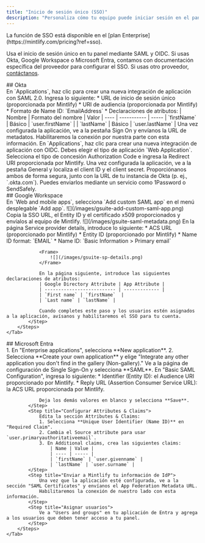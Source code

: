 ```yaml
---
title: "Inicio de sesión único (SSO)"
description: "Personaliza cómo tu equipo puede iniciar sesión en el panel de administración"
---
```


<Info>
  La función de SSO está disponible en el [plan Enterprise](https://mintlify.com/pricing?ref=sso).
</Info>

Usa el inicio de sesión único en tu panel mediante SAML y OIDC. Si usas Okta, Google Workspace o Microsoft Entra, contamos con documentación específica del proveedor para configurar el SSO. Si usas otro proveedor, [contáctanos](mailto:support@mintlify.com).



<div id="okta">
  ## Okta
</div>

<Tabs>
    <Tab title="SAML">
        <Steps>
            <Step title="Crear una aplicación">
                En `Applications`, haz clic para crear una nueva integración de aplicación con SAML 2.0.
            </Step>
            <Step title="Configurar la integración">
                Ingresa lo siguiente:
                * URL de inicio de sesión único (proporcionada por Mintlify)
                * URI de audiencia (proporcionada por Mintlify)
                * Formato de Name ID: `EmailAddress`
                * Declaraciones de atributos:
                    | Nombre | Formato del nombre | Valor
                    | ---- | ----------- | -----
                    | `firstName` | Básico | `user.firstName` |
                    | `lastName` | Básico | `user.lastName` |
            </Step>
            <Step title="Envíanos la información de tu IdP">
                Una vez configurada la aplicación, ve a la pestaña Sign On y envíanos la URL de metadatos.
                Habilitaremos la conexión por nuestra parte con esta información.
            </Step>
        </Steps>
    </Tab>
    <Tab title="OIDC">
        <Steps>
            <Step title="Crear una aplicación">
                En `Applications`, haz clic para crear una nueva integración de aplicación con OIDC.
                Debes elegir el tipo de aplicación `Web Application`.
            </Step>
            <Step title="Configurar la integración">
                Selecciona el tipo de concesión Authorization Code e ingresa la Redirect URI proporcionada por Mintlify.
            </Step>
            <Step title="Envíanos la información de tu IdP">
                Una vez configurada la aplicación, ve a la pestaña General y localiza el client ID y el client secret.
                Proporciónanos ambos de forma segura, junto con la URL de tu instancia de Okta (p. ej., `<your-tenant-name>.okta.com`). Puedes enviarlos mediante un servicio como 1Password o SendSafely.
            </Step>
        </Steps>
    </Tab>
</Tabs>



<div id="google-workspace">
  ## Google Workspace
</div>

<Tabs>
    <Tab title="SAML">
        <Steps>
            <Step title="Crear una aplicación">
                En `Web and mobile apps`, selecciona `Add custom SAML app` en el menú desplegable `Add app`.  
                <Frame>
                    ![](/images/gsuite-add-custom-saml-app.png)
                </Frame>              
            </Step>
            <Step title="Envíanos la información de tu IdP">
                Copia la SSO URL, el Entity ID y el certificado x509 proporcionados y envíalos al equipo de Mintlify.
                <Frame>
                    ![](/images/gsuite-saml-metadata.png)                    
                </Frame>
            </Step>
            <Step title="Configurar la integración">
                En la página Service provider details, introduce lo siguiente:
                * ACS URL (proporcionado por Mintlify)
                * Entity ID (proporcionado por Mintlify)
                * Name ID format: `EMAIL`
                * Name ID: `Basic Information > Primary email`

                <Frame>
                    ![](/images/gsuite-sp-details.png)
                </Frame>

                En la página siguiente, introduce las siguientes declaraciones de atributos:
                | Google Directory Attribute | App Attribute |
                | -------------------------- | ------------- |
                | `First name` | `firstName`  |
                | `Last name` | `lastName` |

                Cuando completes este paso y los usuarios estén asignados a la aplicación, avísanos y habilitaremos el SSO para tu cuenta.
            </Step>
        </Steps>
    </Tab>
</Tabs>



<div id="microsoft-entra">
  ## Microsoft Entra
</div>

<Tabs>
    <Tab title="SAML">
        <Steps>
            <Step title="Crear una aplicación">
                1. En "Enterprise applications", selecciona **New application**.
                2. Selecciona **Create your own application** y elige "Integrate any other application you don't find in the gallery (Non-gallery)."
            </Step>
            <Step title="Configurar SAML">
                Ve a la página de configuración de Single Sign-On y selecciona **SAML**. En "Basic SAML Configuration", ingresa lo siguiente:
                * Identifier (Entity ID): el Audience URI proporcionado por Mintlify.
                * Reply URL (Assertion Consumer Service URL): la ACS URL proporcionada por Mintlify.
                
                Deja los demás valores en blanco y selecciona **Save**.
            </Step>
            <Step title="Configurar Attributes & Claims">
                Edita la sección Attributes & Claims:
                1. Selecciona **Unique User Identifier (Name ID)** en "Required Claim".
                2. Cambia el Source attribute para usar `user.primaryauthoritativeemail`.
                3. En Additional claims, crea las siguientes claims:
                    | Name | Value |
                    | ---- | ----- |
                    | `firstName` | `user.givenname` |
                    | `lastName` | `user.surname` |
            </Step>
            <Step title="Enviar a Mintlify tu información de IdP">
                Una vez que la aplicación esté configurada, ve a la sección "SAML Certificates" y envíanos el App Federation Metadata URL.
                Habilitaremos la conexión de nuestro lado con esta información.
            </Step>
            <Step title="Asignar usuarios">
                Ve a "Users and groups" en tu aplicación de Entra y agrega a los usuarios que deben tener acceso a tu panel.
            </Step>
        </Steps>
    </Tab>
</Tabs>
